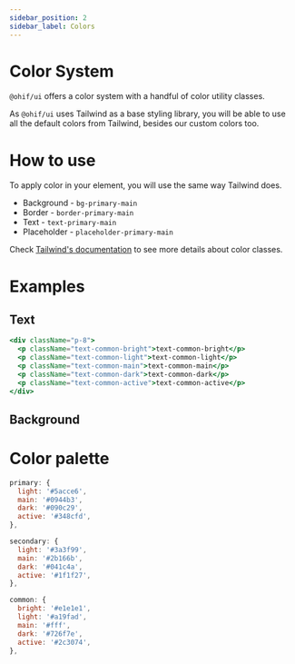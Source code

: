 ```yaml
---
sidebar_position: 2
sidebar_label: Colors
---
```



# Color System

`@ohif/ui` offers a color system with a handful of color utility classes.

As `@ohif/ui` uses Tailwind as a base styling library, you will be able to use
all the default colors from Tailwind, besides our custom colors too.

# How to use

To apply color in your element, you will use the same way Tailwind does.

- Background - `bg-primary-main`
- Border - `border-primary-main`
- Text - `text-primary-main`
- Placeholder - `placeholder-primary-main`

Check [Tailwind's documentation](https://tailwindcss.com/docs) to see more
details about color classes.

# Examples

## Text

```jsx live
<div className="p-8">
  <p className="text-common-bright">text-common-bright</p>
  <p className="text-common-light">text-common-light</p>
  <p className="text-common-main">text-common-main</p>
  <p className="text-common-dark">text-common-dark</p>
  <p className="text-common-active">text-common-active</p>
</div>
```

## Background

<div className="flex">
  <div className="mr-8">
    <BackgroundColor color="primary-light" />
    <BackgroundColor color="primary-main" />
    <BackgroundColor color="primary-dark" />
    <BackgroundColor color="primary-active" />
  </div>
  <div>
    <BackgroundColor color="secondary-light" />
    <BackgroundColor color="secondary-main" />
    <BackgroundColor color="secondary-dark" />
    <BackgroundColor color="secondary-active" />
  </div>
</div>

# Color palette

```javascript
primary: {
  light: '#5acce6',
  main: '#0944b3',
  dark: '#090c29',
  active: '#348cfd',
},

secondary: {
  light: '#3a3f99',
  main: '#2b166b',
  dark: '#041c4a',
  active: '#1f1f27',
},

common: {
  bright: '#e1e1e1',
  light: '#a19fad',
  main: '#fff',
  dark: '#726f7e',
  active: '#2c3074',
},
```
